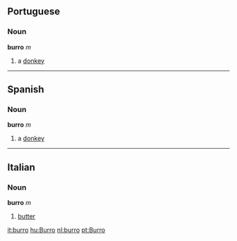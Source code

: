 == Portuguese ==
=== Noun ===
'''burro''' ''m''

# a [[donkey]]

----

== Spanish ==
=== Noun ===
'''burro''' ''m''

# a [[donkey]]

----

== Italian ==
===Noun===
'''burro''' ''m''

# [[butter]]

[[it:burro]]
[[hu:Burro]]
[[nl:burro]]
[[pt:Burro]]